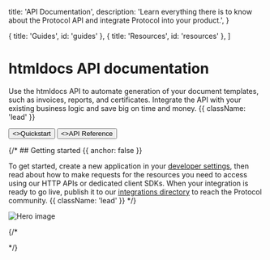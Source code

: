 
  title: 'API Documentation',
  description:
    'Learn everything there is to know about the Protocol API and integrate Protocol into your product.',
}

  { title: 'Guides', id: 'guides' },
  { title: 'Resources', id: 'resources' },
]

<HeroPattern />

# htmldocs API documentation

Use the htmldocs API to automate generation of your document templates, such as invoices, reports, and certificates. Integrate the API with your existing business logic and save big on time and money. {{ className: 'lead' }}

<div className="not-prose mb-16 mt-6 flex gap-3">
  <Button href="/quickstart" arrow="right">
    <>Quickstart</>
  </Button>
  <Button href="/docs/documents" variant="outline">
    <>API Reference</>
  </Button>
</div>


{/* ## Getting started {{ anchor: false }}

To get started, create a new application in your [developer settings](#), then read about how to make requests for the resources you need to access using our HTTP APIs or dedicated client SDKs. When your integration is ready to go live, publish it to our [integrations directory](#) to reach the Protocol community. {{ className: 'lead' }} */}

<img src={heroImage.src} alt="Hero image" />

<br />

{/* <Guides />

<Resources /> */}
